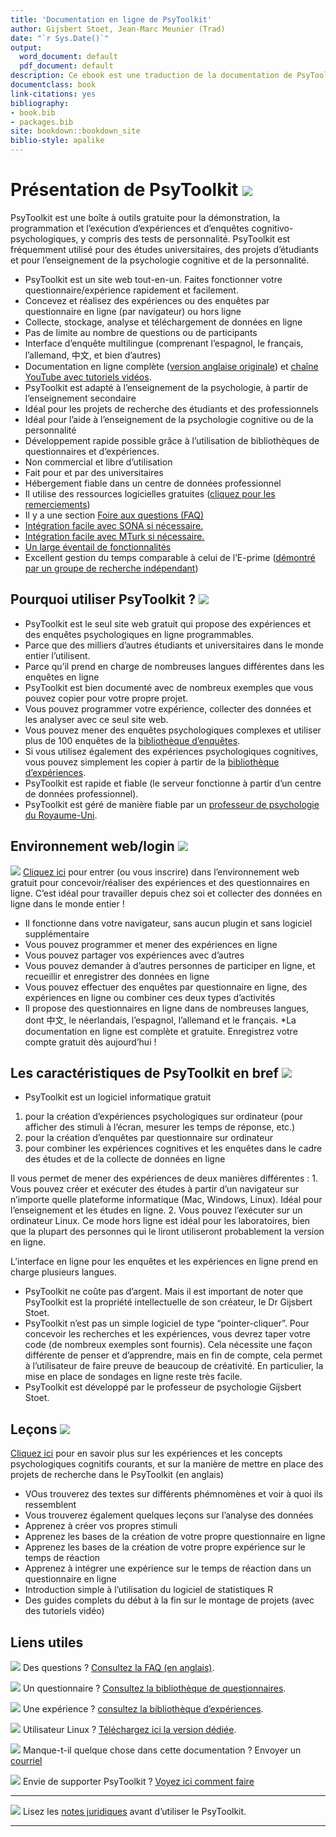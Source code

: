 ```yaml
--- 
title: 'Documentation en ligne de PsyToolkit'
author: Gijsbert Stoet, Jean-Marc Meunier (Trad)
date: "`r Sys.Date()`"
output:
  word_document: default
  pdf_document: default
description: Ce ebook est une traduction de la documentation de PsyToolkit
documentclass: book
link-citations: yes
bibliography:
- book.bib
- packages.bib
site: bookdown::bookdown_site
biblio-style: apalike
---
```


# Présentation de PsyToolkit [![](img/ukflag.png)](https://www.psytoolkit.org/#_about_psytoolkit){#about_psytoolkit}

PsyToolkit est une boîte à outils gratuite pour la démonstration, la programmation et l'exécution d'expériences et d'enquêtes cognitivo-psychologiques, y compris des tests de personnalité. PsyToolkit est fréquemment utilisé pour des études universitaires, des projets d'étudiants et pour l'enseignement de la psychologie cognitive et de la personnalité.

* PsyToolkit est un site web tout-en-un. Faites fonctionner votre questionnaire/expérience rapidement et facilement.
* Concevez et réalisez des expériences ou des enquêtes par questionnaire en ligne (par navigateur) ou hors ligne
* Collecte, stockage, analyse et téléchargement de données en ligne
* Pas de limite au nombre de questions ou de participants
* Interface d'enquête multilingue (comprenant l'espagnol, le français, l'allemand, 中文, et bien d'autres)
* Documentation en ligne complète ([version anglaise originale](https://www.psytoolkit.org/doc3.2.0/)) et [chaîne YouTube avec tutoriels vidéos](https://www.youtube.com/channel/UCVlurdelHTebCZoa_MhaoYw/videos).
* PsyToolkit est adapté à l'enseignement de la psychologie, à partir de l'enseignement secondaire
* Idéal pour les projets de recherche des étudiants et des professionnels
* Idéal pour l'aide à l'enseignement de la psychologie cognitive ou de la personnalité
* Développement rapide possible grâce à l'utilisation de bibliothèques de questionnaires et d'expériences.
* Non commercial et libre d'utilisation
* Fait pour et par des universitaires
* Hébergement fiable dans un centre de données professionnel
* Il utilise des ressources logicielles gratuites ([cliquez pour les remerciements](https://www.psytoolkit.org/acknowledgements.html))
* Il y a une section [Foire aux questions (FAQ)](https://www.psytoolkit.org/faq.html)
* [Intégration facile avec SONA si nécessaire.](https://www.psytoolkit.org/faq.html)
* [Intégration facile avec MTurk si nécessaire.](https://www.psytoolkit.org/lessons/mturk.html)
* [Un large éventail de fonctionnalités](https://www.psytoolkit.org/features.html)
* Excellent gestion du temps comparable à celui de l'E-prime ([démontré par un groupe de recherche indépendant](https://journals.plos.org/plosone/article/comments?id=10.1371/journal.pone.0221802))

## Pourquoi utiliser PsyToolkit ? [![](img/ukflag.png)](https://www.psytoolkit.org/#_why_use_psytoolkit){#why_use_psytoolkit}

* PsyToolkit est le seul site web gratuit qui propose des expériences et des enquêtes psychologiques en ligne programmables.
* Parce que des milliers d'autres étudiants et universitaires dans le monde entier l'utilisent.
* Parce qu'il prend en charge de nombreuses langues différentes dans les enquêtes en ligne
* PsyToolkit est bien documenté avec de nombreux exemples que vous pouvez copier pour votre propre projet.
* Vous pouvez programmer votre expérience, collecter des données et les analyser avec ce seul site web.
* Vous pouvez mener des enquêtes psychologiques complexes et utiliser plus de 100 enquêtes de la [bibliothèque d'enquêtes](https://www.psytoolkit.org/survey-library).
* Si vous utilisez également des expériences psychologiques cognitives, vous pouvez simplement les copier à partir de la [bibliothèque d'expériences](https://www.psytoolkit.org/experiment-library).
* PsyToolkit est rapide et fiable (le serveur fonctionne à partir d'un centre de données professionnel).
* PsyToolkit est géré de manière fiable par un [professeur de psychologie du Royaume-Uni](https://www.psytoolkit.org/contact.html).

## Environnement web/login [![](img/ukflag.png)](https://www.psytoolkit.org/#_web_based_login){#web_based_login}
![](img/x4.png) [Cliquez ici](https://www.psytoolkit.org/c/3.2.0/) pour entrer (ou vous inscrire) dans l'environnement web gratuit pour concevoir/réaliser des expériences et des questionnaires en ligne. C'est idéal pour travailler depuis chez soi et collecter des données en ligne dans le monde entier !

* Il fonctionne dans votre navigateur, sans aucun plugin et sans logiciel supplémentaire
* Vous pouvez programmer et mener des expériences en ligne
* Vous pouvez partager vos expériences avec d'autres
* Vous pouvez demander à d'autres personnes de participer en ligne, et recueillir et enregistrer des données en ligne
* Vous pouvez effectuer des enquêtes par questionnaire en ligne, des expériences en ligne ou combiner ces deux types d'activités
* Il propose des questionnaires en ligne dans de nombreuses langues, dont 中文, le néerlandais, l'espagnol, l'allemand et le français.
*La documentation en ligne est complète et gratuite. Enregistrez votre compte gratuit dès aujourd'hui !

## Les caractéristiques de PsyToolkit en bref [![](img/ukflag.png)](https://www.psytoolkit.org/doc3.2.0/about.html#_features_of_psytoolkit_in_a_nutshell){#features_of_psytoolkit_in_a_nutshell}
* PsyToolkit est un logiciel informatique gratuit
1. pour la création d'expériences psychologiques sur ordinateur (pour afficher des stimuli à l'écran, mesurer les temps de réponse, etc.)
2. pour la création d'enquêtes par questionnaire sur ordinateur
3. pour combiner les expériences cognitives et les enquêtes dans le cadre des études et de la collecte de données en ligne

Il vous permet de mener des expériences de deux manières différentes :
1. Vous pouvez créer et exécuter des études à partir d'un navigateur sur n'importe quelle plateforme informatique (Mac, Windows, Linux). Idéal pour l'enseignement et les études en ligne.
2. Vous pouvez l'exécuter sur un ordinateur Linux. Ce mode hors ligne est idéal pour les laboratoires, bien que la plupart des personnes qui le liront utiliseront probablement la version en ligne.

L'interface en ligne pour les enquêtes et les expériences en ligne prend en charge plusieurs langues.

* PsyToolkit ne coûte pas d'argent. Mais il est important de noter que PsyToolkit est la propriété intellectuelle de son créateur, le Dr Gijsbert Stoet.
* PsyToolkit n'est pas un simple logiciel de type "pointer-cliquer". Pour concevoir les recherches et les expériences, vous devrez taper votre code (de nombreux exemples sont fournis). Cela nécessite une façon différente de penser et d'apprendre, mais en fin de compte, cela permet à l'utilisateur de faire preuve de beaucoup de créativité. En particulier, la mise en place de sondages en ligne reste très facile.
* PsyToolkit est développé par le professeur de psychologie Gijsbert Stoet.

## Leçons [![](img/ukflag.png)](https://www.psytoolkit.org/#_lessons){#lessons}

[Cliquez ici ](https://www.psytoolkit.org/lessons/) pour en savoir plus sur les expériences et les concepts psychologiques cognitifs courants, et sur la manière de mettre en place des projets de recherche dans le PsyToolkit (en anglais)

* VOus trouverez des textes sur différents phémnomènes et voir à quoi ils ressemblent
* Vous trouverez également quelques leçons sur l'analyse des données
* Apprenez à créer vos propres stimuli
* Apprenez les bases de la création de votre propre questionnaire en ligne
* Apprenez les bases de la création de votre propre expérience sur le temps de réaction
* Apprenez à intégrer une expérience sur le temps de réaction dans un questionnaire en ligne
* Introduction simple à l'utilisation du logiciel de statistiques R
* Des guides complets du début à la fin sur le montage de projets (avec des tutoriels vidéo)

## Liens utiles

![](img/qaa.png) Des questions ? [Consultez la FAQ (en anglais)](https://www.psytoolkit.org/faq.html).

![](img/surveys.png) Un questionnaire ? [Consultez la bibliothèque de questionnaires](https://www.psytoolkit.org/survey-library).

![](img/lib.png) Une expérience ? [consultez la bibliothèque d'expériences](https://www.psytoolkit.org/experiment-library).

![](img/x5.png) Utilisateur Linux ? [Téléchargez ici la version dédiée](https://www.psytoolkit.org/linux.html).

![](img/contact.png) Manque-t-il quelque chose dans cette documentation ? Envoyer un [courriel](mailto:psytoolkit@gmx.com)

![](img/donate.png) Envie de supporter PsyToolkit ? [Voyez ici comment faire](https://www.psytoolkit.org/support.html)

*************

![](img/attention.png) Lisez les [notes juridiques]({#s14}) avant d'utiliser le PsyToolkit.

*************